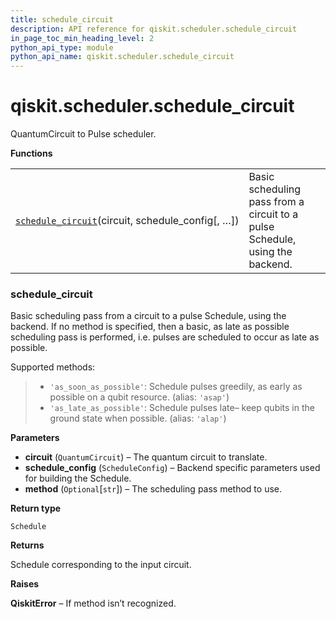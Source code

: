 ```yaml
---
title: schedule_circuit
description: API reference for qiskit.scheduler.schedule_circuit
in_page_toc_min_heading_level: 2
python_api_type: module
python_api_name: qiskit.scheduler.schedule_circuit
---
```


<span id="qiskit-scheduler-schedule-circuit" />

# qiskit.scheduler.schedule\_circuit

QuantumCircuit to Pulse scheduler.

**Functions**

|                                                                                                                                                                 |                                                                              |
| --------------------------------------------------------------------------------------------------------------------------------------------------------------- | ---------------------------------------------------------------------------- |
| [`schedule_circuit`](#qiskit.scheduler.schedule_circuit.schedule_circuit "qiskit.scheduler.schedule_circuit.schedule_circuit")(circuit, schedule\_config\[, …]) | Basic scheduling pass from a circuit to a pulse Schedule, using the backend. |

### schedule\_circuit

<Function id="qiskit.scheduler.schedule_circuit.schedule_circuit" name="schedule_circuit" github="https://github.com/qiskit/qiskit/tree/stable/0.17/qiskit/scheduler/schedule_circuit.py" signature="schedule_circuit(circuit, schedule_config, method=None)">
  Basic scheduling pass from a circuit to a pulse Schedule, using the backend. If no method is specified, then a basic, as late as possible scheduling pass is performed, i.e. pulses are scheduled to occur as late as possible.

  Supported methods:

  > *   `'as_soon_as_possible'`: Schedule pulses greedily, as early as possible on a qubit resource. (alias: `'asap'`)
  > *   `'as_late_as_possible'`: Schedule pulses late– keep qubits in the ground state when possible. (alias: `'alap'`)

  **Parameters**

  *   **circuit** (`QuantumCircuit`) – The quantum circuit to translate.
  *   **schedule\_config** (`ScheduleConfig`) – Backend specific parameters used for building the Schedule.
  *   **method** (`Optional`\[`str`]) – The scheduling pass method to use.

  **Return type**

  `Schedule`

  **Returns**

  Schedule corresponding to the input circuit.

  **Raises**

  **QiskitError** – If method isn’t recognized.
</Function>

